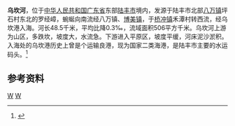 {{Infobox river
| name               = 乌坎河
| name_native        = 
| image              = 
| image_size         = 
| image_caption      = 
| river_system       = 粤桂沿海诸河
| progression        = 
| source1_location   = [[广东省|广东省]][[陆丰市|陆丰市]][[八万镇|八万镇]]坪石村东北罗经嶂
| mouth_location     = 广东省陆丰市乌坎港
| altitude_difference= 
| basin_size         = 506 km<sup>2</sup>
| basin_countries    = {{PRC}}
| basin_cities       = 
| basin_landmarks    = 
| basin_population   = 32万
<!---------------------- PHYSIOGNOMY -->
| length             = 48.5 km
| discharge1_location= 
| discharge1_min     = 
| discharge1_avg     = 
| discharge1_max     = 
<!---------------------- FEATURES -->
| tributaries_left   = 陂沟河、长山河
| tributaries_right  = 
| waterbodies        = 
| waterfalls         = 
| bridges            = 
| ports              = 
| custom_label       = 
| custom_data        = 
| extra              = 
}}
'''乌坎河'''，位于[[中华人民共和国|中华人民共和国]][[广东省|广东省]]东部[[陆丰市|陆丰市]]境内，发源于陆丰市北部[[八万镇|八万镇]]坪石村东北的罗经嶂，蜿蜒向南流经八万镇、[[博美镇|博美镇]]，于[[桥冲镇|桥冲镇]]禾潭村转西流，经乌坎港入海。河长48.5千米，平均比降0.3‰，流域面积506平方千米。乌坎河上游为山区，多跌坎，坡度大，水流急。下游进入平原区，坡度平缓，河床泥沙淤积。入海处的乌坎港历史上曾是个运输良港，现为国家二类海港，是陆丰市主要的水运码头。<ref name="中国河湖大典">{{cite book |author=《[[中国河湖大典|中国河湖大典]]》编纂委员会 |title=《中国河湖大典·珠江卷》 |year=2013年1月 |publisher=中国水利水电出版社 |location=北京 |pages=357页|isbn= 978-7-5170-0561-2 }}</ref>
==参考资料==
{{reflist}}

[[category:广东河流|W]]
[[category:陆丰市|W]]